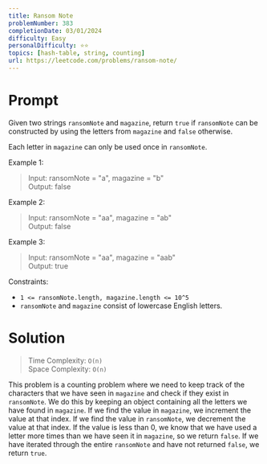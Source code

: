```yaml
---
title: Ransom Note
problemNumber: 383
completionDate: 03/01/2024
difficulty: Easy
personalDifficulty: ⭐️⭐️
topics: [hash-table, string, counting]
url: https://leetcode.com/problems/ransom-note/
---
```


# Prompt

Given two strings `ransomNote` and `magazine`, return `true` if `ransomNote` can
be constructed by using the letters from `magazine` and `false` otherwise.

Each letter in `magazine` can only be used once in `ransomNote`.

Example 1:

> Input: ransomNote = "a", magazine = "b"\
> Output: false

Example 2:

> Input: ransomNote = "aa", magazine = "ab"\
> Output: false

Example 3:

> Input: ransomNote = "aa", magazine = "aab"\
> Output: true

Constraints:

- `1 <= ransomNote.length, magazine.length <= 10^5`
- `ransomNote` and `magazine` consist of lowercase English letters.

# Solution

> Time Complexity: `O(n)`\
> Space Complexity: `O(n)`

This problem is a counting problem where we need to keep track of the characters
that we have seen in `magazine` and check if they exist in `ransomNote`. We do
this by keeping an object containing all the letters we have found in
`magazine`. If we find the value in `magazine`, we increment the value at that
index. If we find the value in `ransomNote`, we decrement the value at that
index. If the value is less than 0, we know that we have used a letter more
times than we have seen it in `magazine`, so we return `false`. If we have
iterated through the entire `ransomNote` and have not returned `false`, we
return `true`.
